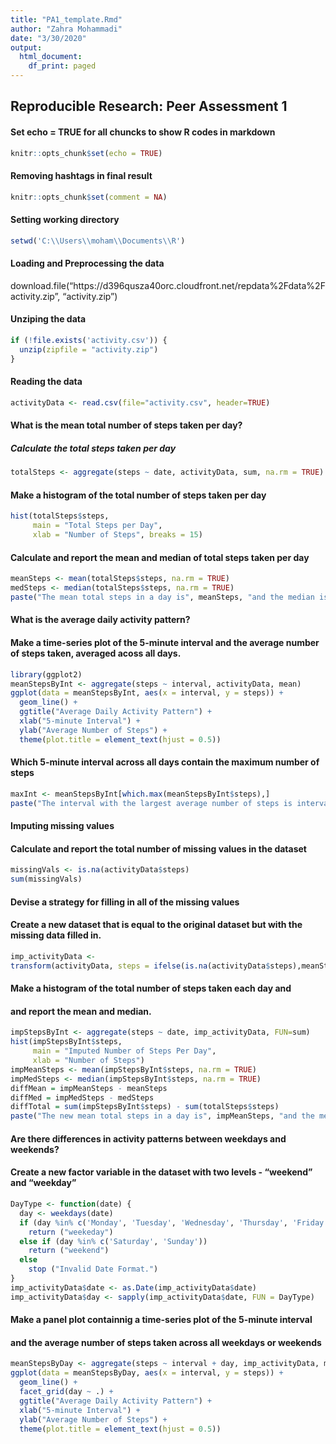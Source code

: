 ---
title: "PA1_template.Rmd"
author: "Zahra Mohammadi"
date: "3/30/2020"
output:
  html_document:
    df_print: paged
---
## Reproducible Research: Peer Assessment 1

#### Set echo = TRUE for all chuncks to show R codes in markdown

```{r}
knitr::opts_chunk$set(echo = TRUE)
```

#### Removing hashtags in final result

```{r include=FALSE}
knitr::opts_chunk$set(comment = NA)
```

#### Setting working directory
```{r}
setwd('C:\\Users\\moham\\Documents\\R')
```

#### Loading and Preprocessing the data

download.file("https://d396qusza40orc.cloudfront.net/repdata%2Fdata%2Factivity.zip", "activity.zip")

#### Unziping the data

```{r}
if (!file.exists('activity.csv')) {
  unzip(zipfile = "activity.zip")
}
```
#### Reading the data
```{r} 
activityData <- read.csv(file="activity.csv", header=TRUE)
```

#### What is the mean total number of steps taken per day?

##### Calculate the total steps taken per day

```{r} 
totalSteps <- aggregate(steps ~ date, activityData, sum, na.rm = TRUE) 
```

#### Make a histogram of the total number of steps taken per day

```{r}
hist(totalSteps$steps,
     main = "Total Steps per Day",
     xlab = "Number of Steps", breaks = 15)
```

#### Calculate and report the mean and median of total steps taken per day

```{r}
meanSteps <- mean(totalSteps$steps, na.rm = TRUE)
medSteps <- median(totalSteps$steps, na.rm = TRUE)
paste("The mean total steps in a day is", meanSteps, "and the median is", medSteps, ".")

```

#### What is the average daily activity pattern?
#### Make a time-series plot of the 5-minute interval and the average number of steps taken, averaged acoss all days.

```{r}
library(ggplot2)
meanStepsByInt <- aggregate(steps ~ interval, activityData, mean)
ggplot(data = meanStepsByInt, aes(x = interval, y = steps)) +
  geom_line() +
  ggtitle("Average Daily Activity Pattern") +
  xlab("5-minute Interval") +
  ylab("Average Number of Steps") +
  theme(plot.title = element_text(hjust = 0.5))
```

#### Which 5-minute interval across all days contain the maximum number of steps
```{r}
maxInt <- meanStepsByInt[which.max(meanStepsByInt$steps),]
paste("The interval with the largest average number of steps is interval", maxInt$interval, ".")
```
#### Imputing missing values 
#### Calculate and report the total number of missing values in the dataset
```{r}
missingVals <- is.na(activityData$steps)
sum(missingVals)
```

#### Devise a strategy for filling in all of the missing values
#### Create a new dataset that is equal to the original dataset but with the missing data filled in.

```{r}
imp_activityData <- 
transform(activityData, steps = ifelse(is.na(activityData$steps),meanStepsByInt$steps[match(activityData$interval, meanStepsByInt$interval)],activityData$steps))
```

#### Make a histogram of the total number of steps taken each day and
#### and report the mean and median.
```{r}
impStepsByInt <- aggregate(steps ~ date, imp_activityData, FUN=sum)
hist(impStepsByInt$steps,
     main = "Imputed Number of Steps Per Day",
     xlab = "Number of Steps")
impMeanSteps <- mean(impStepsByInt$steps, na.rm = TRUE)
impMedSteps <- median(impStepsByInt$steps, na.rm = TRUE)
diffMean = impMeanSteps - meanSteps
diffMed = impMedSteps - medSteps
diffTotal = sum(impStepsByInt$steps) - sum(totalSteps$steps)
paste("The new mean total steps in a day is", impMeanSteps, "and the median is", impMedSteps, ", instead of", meanSteps, "and", medSteps, "respectively.")
```

#### Are there differences in activity patterns between weekdays and weekends?
#### Create a new factor variable in the dataset with two levels - "weekend" and "weekday"
```{r}
DayType <- function(date) {
  day <- weekdays(date)
  if (day %in% c('Monday', 'Tuesday', 'Wednesday', 'Thursday', 'Friday'))
    return ("weekeday")
  else if (day %in% c('Saturday', 'Sunday'))
    return ("weekend")
  else
    stop ("Invalid Date Format.")
}
imp_activityData$date <- as.Date(imp_activityData$date)
imp_activityData$day <- sapply(imp_activityData$date, FUN = DayType)
```

#### Make a panel plot containnig a time-series plot of the 5-minute interval
#### and the average number of steps taken across all weekdays or weekends
```{r}
meanStepsByDay <- aggregate(steps ~ interval + day, imp_activityData, mean)
ggplot(data = meanStepsByDay, aes(x = interval, y = steps)) + 
  geom_line() +
  facet_grid(day ~ .) +
  ggtitle("Average Daily Activity Pattern") +
  xlab("5-minute Interval") +
  ylab("Average Number of Steps") +
  theme(plot.title = element_text(hjust = 0.5))

```









